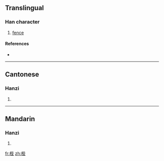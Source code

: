 ==Translingual==

===Han character===
{{Han char|rn=75|rad=木|as=07|sn=11|four=4191<sub>4</sub>|canj=木心心土 (DPPG)}}

# [[fence]]

====References====
* {{Han ref|kx=0528.220|dkj=14842|dj=0917.100|hdz=21212.070|uh=6890|ud=26768|bh=D5B2|bd=54706}}

----

==Cantonese==

===Hanzi===
{{yue-hanzi|jyut=|y=bai6}}

# {{defn|Cantonese}}

----

==Mandarin==

===Hanzi===
{{cmn-hanzi|pin=[[bì]] ([[bi4]]), [[jiǎn]] ([[jian3]])|wg=pi<sup>4</sup>, chien<sup>3</sup>}}

# {{defn|Mandarin}}

[[fr:梐]]
[[zh:梐]]